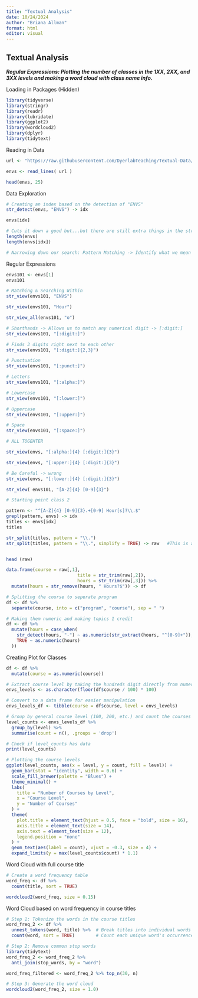 ```yaml
---
title: "Textual Analysis"
date: 10/24/2024
author: "Briana Allman"
format: html
editor: visual
---
```


## Textual Analysis

***Regular Expressions: Plotting the number of classes in the 1XX, 2XX, and 3XX levels and making a word cloud with class name info.***

Loading in Packages (Hidden)

```r

library(tidyverse)
library(stringr)
library(readr)
library(lubridate)
library(ggplot2)
library(wordcloud2)
library(dplyr)
library(tidytext)
```

Reading in Data

```r
url <- "https://raw.githubusercontent.com/DyerlabTeaching/Textual-Data/refs/heads/main/data/ENVSclasses.txt?token=GHSAT0AAAAAACWO27UIA46V72P7DBZEP5EKZYZFFXQ"

envs <- read_lines( url )

head(envs, 25)
```

Data Exploration

```r
# Creating an index based on the detection of "ENVS"
str_detect(envs, "ENVS") -> idx

envs[idx]

# Cuts it down a good but...but there are still extra things in the string
length(envs)
length(envs[idx])

# Narrowing down our search: Pattern Matching -> Identify what we mean when we say we are looking for 4 uppercase letters followed by 3 numbers followed by additional text -> REGULAR EXPRESSIONS
```

Regular Expressions

```r
envs101 <- envs[1]
envs101

# Matching & Searching Within
str_view(envs101, "ENVS")

str_view(envs101, "Hour")

str_view_all(envs101, "o")

# Shorthands -> Allows us to match any numerical digit -> [:digit:]
str_view(envs101, "[:digit:]")

# Finds 3 digits right next to each other
str_view(envs101, "[:digit:]{2,3}")

# Punctuation
str_view(envs101, "[:punct:]")

# Letters
str_view(envs101, "[:alpha:]")

# Lowercase
str_view(envs101, "[:lower:]")

# Uppercase
str_view(envs101, "[:upper:]")

# Space
str_view(envs101, "[:space:]")

# ALL TOGEHTER

str_view(envs, "[:alpha:]{4} [:digit:]{3}")

str_view(envs, "[:upper:]{4} [:digit:]{3}")

# Be Careful -> wrong
str_view(envs, "[:lower:]{4} [:digit:]{3}")

str_view( envs101, "[A-Z]{4} [0-9]{3}")
```

```r
# Starting point class 2

pattern <- "^[A-Z]{4} [0-9]{3}.+[0-9] Hour[s]?\\.$"
grepl(pattern, envs) -> idx
titles <- envs[idx]
titles

str_split(titles, pattern = "\\.")
str_split(titles, pattern = "\\.", simplify = TRUE) -> raw   #This is a Matrix


head (raw)

data.frame(course = raw[,1],
                           title = str_trim(raw[,2]),
                           hours = str_trim(raw[,3])) %>% 
  mutate(hours = str_remove(hours, " Hours?$")) -> df

# Splitting the course to seperate program
df <- df %>%
  separate(course, into = c("program", "course"), sep = " ")

# Making them numeric and making topics 1 credit
df <- df %>%
  mutate(hours = case_when(
    str_detect(hours, "-") ~ as.numeric(str_extract(hours, "^[0-9]+")),
    TRUE ~ as.numeric(hours)
  ))
```

Creating Plot for Classes

```r
df <- df %>%
  mutate(course = as.numeric(course))

# Extract course level by taking the hundreds digit directly from numeric values
envs_levels <- as.character(floor(df$course / 100) * 100)

# Convert to a data frame for easier manipulation
envs_levels_df <- tibble(course = df$course, level = envs_levels)

# Group by general course level (100, 200, etc.) and count the courses in each
level_counts <- envs_levels_df %>%
  group_by(level) %>%
  summarise(count = n(), .groups = 'drop')

# Check if level_counts has data
print(level_counts)

# Plotting the course levels
ggplot(level_counts, aes(x = level, y = count, fill = level)) +
  geom_bar(stat = "identity", width = 0.6) +
  scale_fill_brewer(palette = "Blues") +
  theme_minimal() +
  labs(
    title = "Number of Courses by Level",
    x = "Course Level",
    y = "Number of Courses"
  ) +
  theme(
    plot.title = element_text(hjust = 0.5, face = "bold", size = 16),
    axis.title = element_text(size = 14),
    axis.text = element_text(size = 12),
    legend.position = "none"
  ) +
  geom_text(aes(label = count), vjust = -0.3, size = 4) +
  expand_limits(y = max(level_counts$count) * 1.1)
```

Word Cloud with full course title

```r
# Create a word frequency table
word_freq <- df %>%
  count(title, sort = TRUE)

wordcloud2(word_freq, size = 0.15)
```

Word Cloud based on word frequency in course titles

```r
# Step 1: Tokenize the words in the course titles
word_freq_2 <- df %>%
  unnest_tokens(word, title) %>%  # Break titles into individual words
  count(word, sort = TRUE)        # Count each unique word's occurrence

# Step 2: Remove common stop words
library(tidytext)
word_freq_2 <- word_freq_2 %>%
  anti_join(stop_words, by = "word")

word_freq_filtered <- word_freq_2 %>% top_n(30, n)

# Step 3: Generate the word cloud
wordcloud2(word_freq_2, size = 1.0)
```
